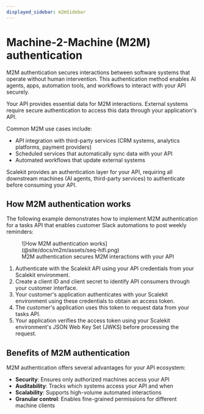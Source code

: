 ```yaml
---
displayed_sidebar: m2mSidebar
---
```


# Machine-2-Machine (M2M) authentication

M2M authentication secures interactions between software systems that operate without human intervention. This authentication method enables AI agents, apps, automation tools, and workflows to interact with your API securely.

Your API provides essential data for M2M interactions. External systems require secure authentication to access this data through your application's API.

Common M2M use cases include:

- API integration with third-party services (CRM systems, analytics platforms, payment providers)
- Scheduled services that automatically sync data with your API
- Automated workflows that update external systems

Scalekit provides an authentication layer for your API, requiring all downstream machines (AI agents, third-party services) to authenticate before consuming your API.

## How M2M authentication works

The following example demonstrates how to implement M2M authentication for a tasks API that enables customer Slack automations to post weekly reminders:

<figure>
  ![How M2M authentication works](@site/docs/m2m/assets/seq-hifi.png)
  <figcaption>M2M authentication secures M2M interactions with your API</figcaption>
</figure>

1. Authenticate with the Scalekit API using your API credentials from your Scalekit environment.
2. Create a client ID and client secret to identify API consumers through your customer interface.
3. Your customer's application authenticates with your Scalekit environment using these credentials to obtain an access token.
4. The customer's application uses this token to request data from your tasks API.
5. Your application verifies the access token using your Scalekit environment's JSON Web Key Set (JWKS) before processing the request.

## Benefits of M2M authentication

M2M authentication offers several advantages for your API ecosystem:

- **Security**: Ensures only authorized machines access your API
- **Auditability**: Tracks which systems access your API and when
- **Scalability**: Supports high-volume automated interactions
- **Granular control**: Enables fine-grained permissions for different machine clients
